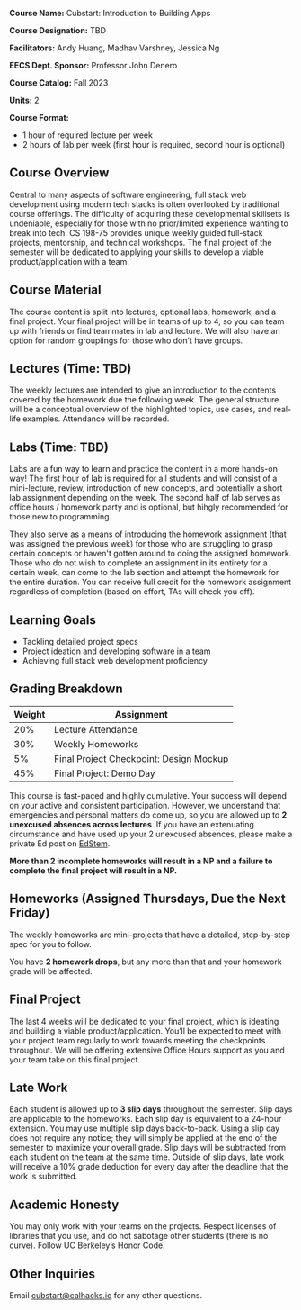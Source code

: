 **Course Name:** Cubstart: Introduction to Building Apps

**Course Designation:** TBD

**Facilitators:** Andy Huang, Madhav Varshney, Jessica Ng

**EECS Dept. Sponsor:** Professor John Denero

**Course Catalog:** Fall 2023

**Units:** 2

**Course Format:** 
- 1 hour of required lecture per week
- 2 hours of lab per week (first hour is required, second hour is optional)

## Course Overview

Central to many aspects of software engineering, full stack web development using modern tech stacks is often overlooked by traditional course offerings. The difficulty of acquiring these developmental skillsets is undeniable, especially for those with no prior/limited experience wanting to break into tech. CS 198-75 provides unique weekly guided full-stack projects, mentorship, and technical workshops. The final project of the semester will be dedicated to applying your skills to develop a viable product/application with a team.

## Course Material

The course content is split into lectures, optional labs, homework, and a final project. Your final project will be in teams of up to 4, so you can team up with friends or find teammates in lab and lecture. We will also have an option for random groupiings for those who don't have groups.

## Lectures (Time: TBD)

The weekly lectures are intended to give an introduction to the contents covered by the homework due the following week. The general structure will be a conceptual overview of the highlighted topics, use cases, and real-life examples. Attendance will be recorded.

## Labs (Time: TBD)

Labs are a fun way to learn and practice the content in a more hands-on way! The first hour of lab is required for all students and will consist of a mini-lecture, review, introduction of new concepts, and potentially a short lab assignment depending on the week. The second half of lab serves as office hours / homework party and is optional, but hihgly recommended for those new to programming.  

They also serve as a means of introducing the homework assignment (that was assigned the previous week) for those who are struggling to grasp certain concepts or haven't gotten around to doing the assigned homework. Those who do not wish to complete an assignment in its entirety for a certain week, can come to the lab section and attempt the homework for the entire duration. You can receive full credit for the homework assignment regardless of completion (based on effort, TAs will check you off). 

## Learning Goals
- Tackling detailed project specs
- Project ideation and developing software in a team
- Achieving full stack web development proficiency

## Grading Breakdown

| **Weight**  | **Assignment**                          |
| ----------- | --------------------------------------- |
| 20%         | Lecture Attendance                      |
| 30%         | Weekly Homeworks                        |
| 5%          | Final Project Checkpoint: Design Mockup |
| 45%         | Final Project: Demo Day                 |

This course is fast-paced and highly cumulative. Your success will depend on your active and consistent participation. However, we understand that emergencies and personal matters do come up, so you are allowed up to **2 unexcused absences across lectures**. If you have an extenuating circumstance and have used up your 2 unexcused absences, please make a private Ed post on [EdStem](https://edstem.org/us/join/k4UPks).

**More than 2 incomplete homeworks will result in a NP and a failure to complete the final project will result in a NP.**

## Homeworks (Assigned Thursdays, Due the Next Friday)

The weekly homeworks are mini-projects that have a detailed, step-by-step spec for you to follow. 

You have **2 homework drops**, but any more than that and your homework grade will be affected.

## Final Project

The last 4 weeks will be dedicated to your final project, which is ideating and building a viable product/application. You’ll be expected to meet with your project team regularly to work towards meeting the checkpoints throughout. We will be offering extensive Office Hours support as you and your team take on this final project.

## Late Work

Each student is allowed up to **3 slip days** throughout the semester. Slip days are applicable to the homeworks. Each slip day is equivalent to a 24-hour extension. You may use multiple slip days back-to-back. Using a slip day does not require any notice; they will simply be applied at the end of the semester to maximize your overall grade. Slip days will be subtracted from each student on the team at the same time. Outside of slip days, late work will receive a 10% grade deduction for every day after the deadline that the work is submitted.

## Academic Honesty

You may only work with your teams on the projects. Respect licenses of libraries that you use, and do not sabotage other students (there is no curve). Follow UC Berkeley’s Honor Code.

## Other Inquiries

Email cubstart@calhacks.io for any other questions.